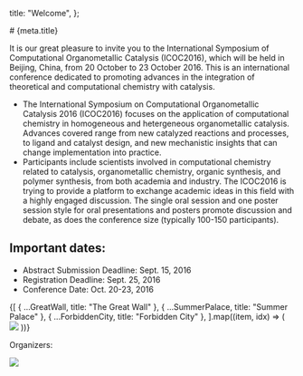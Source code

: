 
  title: "Welcome",
};

<Head>
  <title>{`${meta.title} - ICOC2016`}</title>
</Head>

<Category /># {meta.title}

It is our great pleasure to invite you to the International Symposium of Computational Organometallic Catalysis (ICOC2016),
which will be held in Beijing, China, from 20 October to 23 October 2016. This is an international conference dedicated to
promoting advances in the integration of theoretical and computational chemistry with catalysis.

- The International Symposium on Computational Organometallic Catalysis 2016 (ICOC2016) focuses on the application of computational
  chemistry in homogeneous and hetergeneous organometallic catalysis. Advances covered range from new catalyzed reactions and processes,
  to ligand and catalyst design, and new mechanistic insights that can change implementation into practice.
- Participants include scientists involved in computational chemistry related to catalysis, organometallic chemistry, organic synthesis,
  and polymer synthesis, from both academia and industry. The ICOC2016 is trying to provide a platform to exchange academic ideas in this
  field with a highly engaged discussion. The single oral session and one poster session style for oral presentations and posters promote
  discussion and debate, as does the conference size (typically 100-150 participants).

## Important dates:

- Abstract Submission Deadline: Sept. 15, 2016
- Registration Deadline: Sept. 25, 2016
- Conference Date: Oct. 20-23, 2016

<ImageList cols={3}>
  {[
    { ...GreatWall, title: "The Great Wall" },
    { ...SummerPalace, title: "Summer Palace" },
    { ...ForbiddenCity, title: "Forbidden City" },
  ].map((item, idx) => (
    <ImageListItem key={idx}>
      <img src={item.src}></img>
      <ImageListItemBar title={item.title}></ImageListItemBar>
    </ImageListItem>
  ))}
</ImageList>

Organizers:

<Image src={BUCT}></Image>
